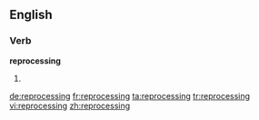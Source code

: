 ==English==

===Verb===
'''reprocessing'''

# {{present participle of|reprocess}}

[[de:reprocessing]]
[[fr:reprocessing]]
[[ta:reprocessing]]
[[tr:reprocessing]]
[[vi:reprocessing]]
[[zh:reprocessing]]